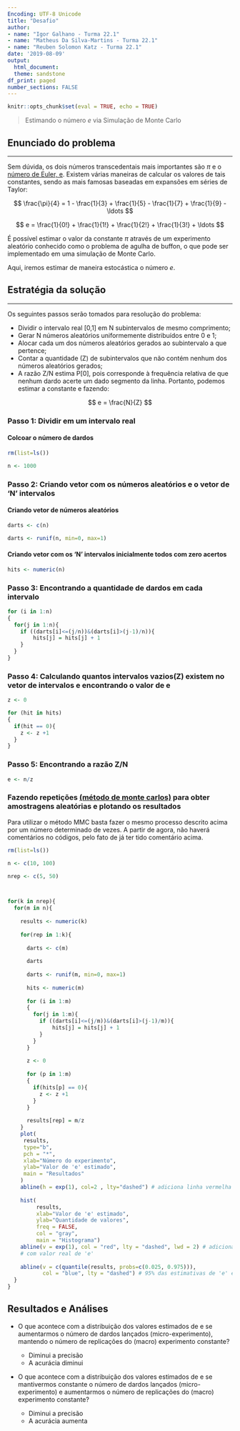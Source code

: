 ```yaml
---
Encoding: UTF-8 Unicode
title: "Desafio"
author: 
- name: "Igor Galhano - Turma 22.1"
- name: "Matheus Da Silva-Martins - Turma 22.1"
- name: "Reuben Solomon Katz - Turma 22.1"
date: '2019-08-09'
output:
  html_document:
  theme: sandstone
df_print: paged
number_sections: FALSE    
---
```


```r
knitr::opts_chunk$set(eval = TRUE, echo = TRUE)
```
> Estimando o número $e$ via Simulação de Monte Carlo


## Enunciado do problema

----
  
  Sem dúvida, os dois números transcedentais mais importantes são $\pi$ e o [número de Euler,  e](https://en.wikipedia.org/wiki/E_(mathematical_constant)). Existem várias maneiras de calcular os valores de tais constantes, sendo as mais famosas baseadas em expansões em séries de Taylor:
  
$$
  \frac{\pi}{4} =  1 - \frac{1}{3} + \frac{1}{5} - \frac{1}{7} + \frac{1}{9} - \ldots
$$
  
$$
  e = \frac{1}{0!} + \frac{1}{1!} + \frac{1}{2!} + \frac{1}{3!} + \ldots 
$$
  
É possível estimar o valor da constante $\pi$ através de um experimento aleatório conhecido como o problema de agulha de buffon, o que pode ser implementado em uma simulação de Monte Carlo. 

Aqui, iremos estimar de maneira estocástica o número $e$.

## Estratégia da solução 

----

Os seguintes passos serão tomados para resolução do problema:
  
* Dividir o intervalo real [0,1] em N subintervalos de mesmo comprimento;
* Gerar N números aleatórios uniformemente distribuídos entre 0 e 1;
* Alocar cada um dos números aleatórios gerados ao subintervalo a que pertence;
* Contar a quantidade (Z) de subintervalos que não contém nenhum dos números aleatórios gerados;
* A razão Z/N estima P[0], pois corresponde à frequência relativa de que nenhum dardo acerte um dado segmento da linha. Portanto, podemos estimar a constante e fazendo:

$$
  e = \frac{N}{Z} 
$$

### Passo 1: Dividir em um intervalo real

#### Colcoar o número de dardos

```r

rm(list=ls())

n <- 1000

```

### Passo 2: Criando vetor com os números aleatórios e o vetor de 'N' intervalos

#### Criando vetor de números aleatórios

```r

darts <- c(n)

darts <- runif(n, min=0, max=1)

```

#### Criando vetor com os 'N' intervalos inicialmente todos com zero acertos

```r

hits <- numeric(n)

```

### Passo 3: Encontrando a quantidade de dardos em cada intervalo

```r

for (i in 1:n) 
{
  for(j in 1:n){
    if ((darts[i]<=(j/n))&(darts[i]>(j-1)/n)){
        hits[j] = hits[j] + 1
    }
  }
}

```

### Passo 4: Calculando quantos intervalos vazios(Z) existem no vetor de intervalos e encontrando o valor de e

```r

z <- 0

for (hit in hits) 
{
  if(hit == 0){
    z <- z +1
  }
}

```

### Passo 5: Encontrando a razão Z/N

```r

e <- n/z

```


### Fazendo repetições [(método de monte carlos)](https://pt.wikipedia.org/wiki/M%C3%A9todo_de_Monte_Carlo) para obter amostragens aleatórias e plotando os resultados

Para utilizar o método MMC basta fazer o mesmo processo descrito acima por um número determinado de vezes. A partir de agora, não haverá comentários no códigos, pelo fato de já ter tido comentário acima.

```r

rm(list=ls())

n <- c(10, 100)

nrep <- c(5, 50)



for(k in nrep){
  for(m in n){
    
    results <- numeric(k)
    
    for(rep in 1:k){
  
      darts <- c(m)
      
      darts
      
      darts <- runif(m, min=0, max=1)
      
      hits <- numeric(m)
      
      for (i in 1:m) 
      {
        for(j in 1:m){
          if ((darts[i]<=(j/m))&(darts[i]>(j-1)/m)){
              hits[j] = hits[j] + 1
          }
        }
      }
      
      z <- 0
      
      for (p in 1:m) 
      {
        if(hits[p] == 0){
          z <- z +1
        }
      }
      
      results[rep] = m/z
    }
    plot(
     results, 
     type="b", 
     pch = "*",
     xlab="Número do experimento", 
     ylab="Valor de 'e' estimado",
     main = "Resultados"
    )
    abline(h = exp(1), col=2 , lty="dashed") # adiciona linha vermelha
  
    hist(
         results,
         xlab="Valor de 'e' estimado", 
         ylab="Quantidade de valores",
         freq = FALSE, 
         col = "gray", 
         main = "Histograma")
    abline(v = exp(1), col = "red", lty = "dashed", lwd = 2) # adiciona linha vermelha
    # com valor real de 'e'
    
    abline(v = c(quantile(results, probs=c(0.025, 0.975))), 
           col = "blue", lty = "dashed") # 95% das estimativas de 'e' encontram-se entre os valores representados pelas linhas azuis
  }
}

```

## Resultados e Análises

* O que acontece com a distribuição dos valores estimados de e se aumentarmos o número de dardos lançados (micro-experimento), mantendo o número de replicações do (macro) experimento constante?

  + Diminui a precisão
  + A acurácia diminui

* O que acontece com a distribuição dos valores estimados de e se mantivermos constante o número de dardos lançados (micro-experimento) e aumentarmos o número de replicações do (macro) experimento constante?
  + Diminui a precisão
  + A acurácia aumenta